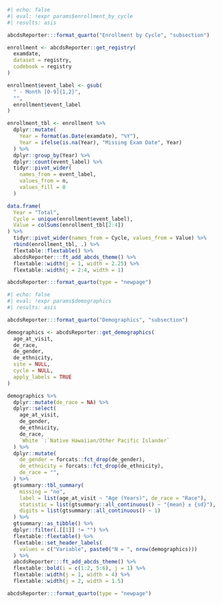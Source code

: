 

```r
#| echo: false
#| eval: !expr params$enrollment_by_cycle
#| results: asis

abcdsReporter:::format_quarto("Enrollment by Cycle", "subsection")

enrollment <- abcdsReporter::get_registry(
  examdate,
  dataset = registry,
  codebook = registry
)

enrollment$event_label <- gsub(
  " - Month [0-9]{1,2}",
  "",
  enrollment$event_label
)

enrollment_tbl <- enrollment %>%
  dplyr::mutate(
    Year = format(as.Date(examdate), "%Y"),
    Year = ifelse(is.na(Year), "Missing Exam Date", Year)
  ) %>%
  dplyr::group_by(Year) %>%
  dplyr::count(event_label) %>%
  tidyr::pivot_wider(
    names_from = event_label,
    values_from = n,
    values_fill = 0
  )

data.frame(
  Year = "Total",
  Cycle = unique(enrollment$event_label),
  Value = colSums(enrollment_tbl[2:4])
) %>%
  tidyr::pivot_wider(names_from = Cycle, values_from = Value) %>%
  rbind(enrollment_tbl, .) %>%
  flextable::flextable() %>%
  abcdsReporter:::ft_add_abcds_theme() %>%
  flextable::width(j = 1, width = 2.25) %>%
  flextable::width(j = 2:4, width = 1)

abcdsReporter:::format_quarto(type = "newpage")

```


```r
#| echo: false
#| eval: !expr params$demographics
#| results: asis

abcdsReporter:::format_quarto("Demographics", "subsection")

demographics <- abcdsReporter::get_demographics(
  age_at_visit,
  de_race,
  de_gender,
  de_ethnicity,
  site = NULL,
  cycle = NULL,
  apply_labels = TRUE
)

demographics %>%
  dplyr::mutate(de_race = NA) %>%
  dplyr::select(
    age_at_visit,
    de_gender,
    de_ethnicity,
    de_race,
    `White `:`Native Hawaiian/Other Pacific Islander`
  ) %>%
  dplyr::mutate(
    de_gender = forcats::fct_drop(de_gender),
    de_ethnicity = forcats::fct_drop(de_ethnicity),
    de_race = "",
  ) %>%
  gtsummary::tbl_summary(
    missing = "no",
    label = list(age_at_visit ~ "Age (Years)", de_race = "Race"),
    statistic = list(gtsummary::all_continuous() ~ "{mean} ± {sd}"),
    digits = list(gtsummary::all_continuous() ~ 1)
  ) %>%
  gtsummary::as_tibble() %>%
  dplyr::filter(.[[1]] != "") %>%
  flextable::flextable() %>%
  flextable::set_header_labels(
    values = c("Variable", paste0("N = ", nrow(demographics)))
  ) %>%
  abcdsReporter:::ft_add_abcds_theme() %>%
  flextable::bold(i = c(1:2, 5:6), j = 1) %>%
  flextable::width(j = 1, width = 4) %>%
  flextable::width(j = 2, width = 1.5)

abcdsReporter:::format_quarto(type = "newpage")

```


